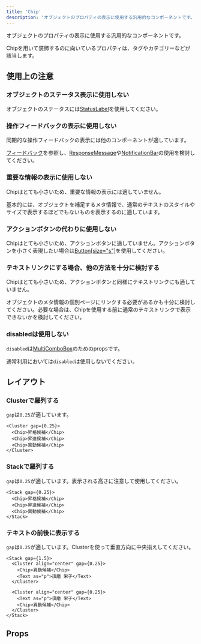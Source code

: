 ```yaml
---
title: 'Chip'
description: 'オブジェクトのプロパティの表示に使用する汎用的なコンポーネントです。'
---
```


オブジェクトのプロパティの表示に使用する汎用的なコンポーネントです。

Chipを用いて装飾するのに向いているプロパティは、タグやカテゴリーなどが該当します。

<ComponentStory name="Chip" />

## 使用上の注意

### オブジェクトのステータス表示に使用しない

オブジェクトのステータスには[StatusLabel](/products/components/status-label/)を使用してください。

### 操作フィードバックの表示に使用しない

同期的な操作フィードバックの表示には他のコンポーネントが適しています。

[フィードバック](/products/design-patterns/feedback/)を参照し、[ResponseMessage](/products/components/response-message/)や[NotificationBar](/products/components/notification-bar/)の使用を検討してください。

### 重要な情報の表示に使用しない

Chipはとても小さいため、重要な情報の表示には適していません。

基本的には、オブジェクトを補足するメタ情報で、通常のテキストのスタイルやサイズで表示するほどでもないものを表示するのに適しています。

### アクションボタンの代わりに使用しない

Chipはとても小さいため、アクションボタンに適していません。アクションボタンを小さく表現したい場合は[Button[size="s"]](https://smarthr.design/products/components/button/#h3-6)を使用してください。

### テキストリンクにする場合、他の方法を十分に検討する

Chipはとても小さいため、アクションボタンと同様にテキストリンクにも適していません。

オブジェクトのメタ情報の個別ページにリンクする必要があるかも十分に検討してください。必要な場合は、Chipを使用する前に通常のテキストリンクで表示できないかを検討してください。

### disabledは使用しない

`disabled`は[MultiComboBox](/products/components/combo-box/multi-combo-box/)のためのpropsです。

通常利用においては`disabled`は使用しないでください。

## レイアウト

### Clusterで羅列する

`gap`は`0.25`が適しています。

```tsx editable codeBlock
<Cluster gap={0.25}>
  <Chip>昇格候補</Chip>
  <Chip>昇進候補</Chip>
  <Chip>異動候補</Chip>
</Cluster>
```

### Stackで羅列する

`gap`は`0.25`が適しています。表示される高さに注意して使用してください。

```tsx editable codeBlock
<Stack gap={0.25}>
  <Chip>昇格候補</Chip>
  <Chip>昇進候補</Chip>
  <Chip>異動候補</Chip>
</Stack>
```

### テキストの前後に表示する

`gap`は`0.25`が適しています。Clusterを使って垂直方向に中央揃えしてください。

```tsx editable codeBlock
<Stack gap={1.5}>
  <Cluster align="center" gap={0.25}>
    <Chip>異動候補</Chip>
    <Text as="p">須磨 栄子</Text>
  </Cluster>

  <Cluster align="center" gap={0.25}>
    <Text as="p">須磨 栄子</Text>
    <Chip>異動候補</Chip>
  </Cluster>
</Stack>
```

## Props

<ComponentPropsTable name="Chip" />


